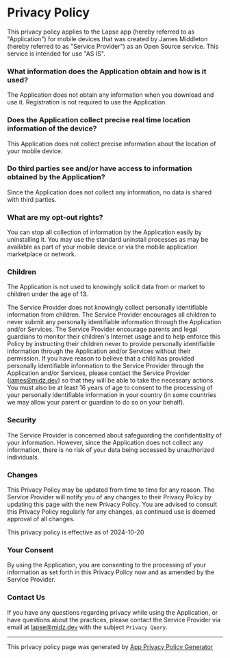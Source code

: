# Privacy Policy

This privacy policy applies to the Lapse app (hereby referred to as "Application") for mobile devices that was created by James Middleton (hereby referred to as "Service Provider") as an Open Source service. This service is intended for use "AS IS".

### What information does the Application obtain and how is it used?

The Application does not obtain any information when you download and use it. Registration is not required to use the Application.

### Does the Application collect precise real time location information of the device?

This Application does not collect precise information about the location of your mobile device.

### Do third parties see and/or have access to information obtained by the Application?

Since the Application does not collect any information, no data is shared with third parties.

### What are my opt-out rights?

You can stop all collection of information by the Application easily by uninstalling it. You may use the standard uninstall processes as may be available as part of your mobile device or via the mobile application marketplace or network.

### Children

The Application is not used to knowingly solicit data from or market to children under the age of 13.

The Service Provider does not knowingly collect personally identifiable information from children. The Service Provider encourages all children to never submit any personally identifiable information through the Application and/or Services. The Service Provider encourage parents and legal guardians to monitor their children's Internet usage and to help enforce this Policy by instructing their children never to provide personally identifiable information through the Application and/or Services without their permission. If you have reason to believe that a child has provided personally identifiable information to the Service Provider through the Application and/or Services, please contact the Service Provider (james@midz.dev) so that they will be able to take the necessary actions. You must also be at least 16 years of age to consent to the processing of your personally identifiable information in your country (in some countries we may allow your parent or guardian to do so on your behalf).

### Security

The Service Provider is concerned about safeguarding the confidentiality of your information. However, since the Application does not collect any information, there is no risk of your data being accessed by unauthorized individuals.

### Changes

This Privacy Policy may be updated from time to time for any reason. The Service Provider will notify you of any changes to their Privacy Policy by updating this page with the new Privacy Policy. You are advised to consult this Privacy Policy regularly for any changes, as continued use is deemed approval of all changes.

This privacy policy is effective as of 2024-10-20

### Your Consent

By using the Application, you are consenting to the processing of your information as set forth in this Privacy Policy now and as amended by the Service Provider.

### Contact Us

If you have any questions regarding privacy while using the Application, or have questions about the practices, please contact the Service Provider via email at [lapse@midz.dev](mailto:lapse@midz.dev?subject=Privacy%20Query) with the subject `Privacy Query`.

---

This privacy policy page was generated by [App Privacy Policy Generator](https://app-privacy-policy-generator.nisrulz.com/)

